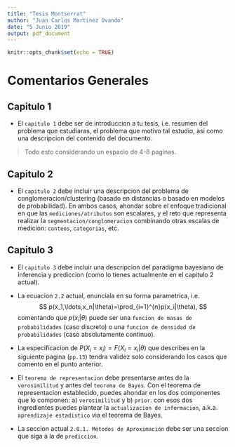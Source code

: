 ```yaml
---
title: "Tesis Montserrat"
author: "Juan Carlos Martinez Ovando"
date: "5 Junio 2019"
output: pdf_document
---
```


```r
knitr::opts_chunk$set(echo = TRUE)
```

# Comentarios Generales

## Capitulo 1

* El `capitulo 1` debe ser de introduccion a tu tesis, i.e. resumen del problema que estudiaras, el problema que motivo tal estudio, asi como una descripcion del contenido del documento. 

> Todo esto considerando un espacio de 4-8 paginas.

## Capitulo 2

* El `capitulo 2` debe incluir una descripcion del problema de conglomeracion/clustering (basado en distancias o basado en modelos de probabilidad). En ambos casos, ahondar sobre el enfoque tradicional en que las `mediciones/atributos` son escalares, y el reto que representa realizar la `segmentacion/conglomeracion` combinando otras escalas de medicion: `conteos`, `categorias`, etc.

## Capitulo 3

* El `capitulo 3` debe incluir una descripcion del paradigma bayesiano de inferencia y prediccion (como lo tienes actualmente en el capitulo 2 actual).

* La ecuacion `2.2` actual, enunciala en su forma parametrica, i.e.
$$
p(x_1,\ldots,x_n|\theta)=\prod_{i=1}^{n}p(x_i|\theta),
$$
comentando que $p(x_i|\theta)$ puede ser una `funcion de masas de probabilidades` (caso discreto) o una `funcion de densidad de probabilidades` (caso absolutamente continuo).

* La especificacion de $P(X_i=x_i)=F(X_i=x_i|\theta)$ que describes en la siguiente pagina (`pp.13`) tendra validez solo considerando los casos que comento en el punto anterior.

* El `teorema de representacion` debe presentarse antes de la `verosimilitud` y antes del `teorema de Bayes`. Con el teorema de representacion establecido, puedes ahondar en los dos componentes que lo componen: a) `verosimilitud` y b) `prior`. con esos dos ingredientes puedes plantear la `actualizacion de informacion`, a.k.a. `aprendizaje estadistico` via el teorema de Bayes.

* La seccion actual `2.8.1. Métodos de Aproximación` debe ser una seccion que siga a la de `prediccion`.
